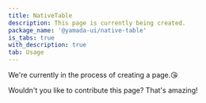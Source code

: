 ```yaml
---
title: NativeTable
description: This page is currently being created.
package_name: '@yamada-ui/native-table'
is_tabs: true
with_description: true
tab: Usage
---
```


We're currently in the process of creating a page.😘

Wouldn't you like to contribute this page? That's amazing!
